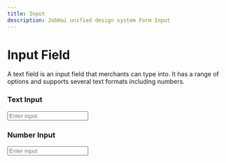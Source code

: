 ```yaml
---
title: Input
description: JobHai unified design system Form Input
---
```



# Input Field




A text field is an input field that merchants can type into. It has a range of options and supports several text formats including numbers.


### Text Input

<div className='flex  justify-center items-center h-[200px] w-full border gap-4 border-gray-200 rounded-md mt-3'>
  <Input className='w-2/3 md:w-1/2' placeholder='Enter input' />
</div>

### Number Input

<div className='flex  justify-center items-center h-[200px] w-full border gap-4 border-gray-200 rounded-md mt-3'>
  <Input className='w-2/3 md:w-1/2' type='number' placeholder='Enter input' />
</div>

